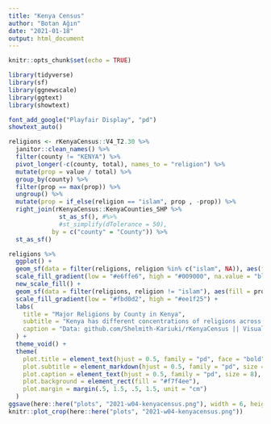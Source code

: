 ```yaml
---
title: "Kenya Census"
author: "Botan Ağın"
date: "2021-01-18"
output: html_document
---
```


```r
knitr::opts_chunk$set(echo = TRUE)
```

```r
library(tidyverse)
library(sf)
library(ggnewscale)
library(ggtext)
library(showtext)
```

```r
font_add_google("Playfair Display", "pd")
showtext_auto()
```

```r
religions <- rKenyaCensus::V4_T2.30 %>% 
  janitor::clean_names() %>% 
  filter(county != "KENYA") %>% 
  pivot_longer(-c(county, total), names_to = "religion") %>% 
  mutate(prop = value / total) %>% 
  group_by(county) %>% 
  filter(prop == max(prop)) %>% 
  ungroup() %>% 
  mutate(prop = if_else(religion == "islam", prop , -prop)) %>% 
  right_join(rKenyaCensus::KenyaCounties_SHP %>% 
              st_as_sf(), #%>% 
              #st_simplify(dTolerance = 50),
            by = c("county" = "County")) %>% 
  st_as_sf()
```

```r
religions %>% 
  ggplot() +
  geom_sf(data = filter(religions, religion %in% c("islam", NA)), aes(fill = prop), color = "white", size = .2, show.legend = FALSE) +
  scale_fill_gradient(low = "#e6ffe6", high = "#009000", na.value = "black") +
  new_scale_fill() +
  geom_sf(data = filter(religions, religion != "islam"), aes(fill = prop), color = "white", size = .2, show.legend = FALSE) +
  scale_fill_gradient(low = "#fbd0d2", high = "#ee1f25") +
  labs(
    title = "Major Religions by County in Kenya",
    subtitle = "Kenya has different concentrations of religions across the country. This shows<br> the dominant religion for each county, with red and green representing<br> <span style='color: #ee1f25'>__Christianity__</span> and <span style='color: #009000'>__Islam__</span> respectively. Darker tones represent<br> greater dominance. No data is available for __Nairobi City__,<br> therefore it is represented in black.",
    caption = "Data: github.com/Shelmith-Kariuki/rKenyaCensus || Visualization: Botan Ağın"
  ) +
  theme_void() +
  theme(
    plot.title = element_text(hjust = 0.5, family = "pd", face = "bold", size = 18),
    plot.subtitle = element_markdown(hjust = 0.5, family = "pd", size = 10),
    plot.caption = element_text(hjust = 0.5, family = "pd", size = 8),
    plot.background = element_rect(fill = "#f7f4ee"),
    plot.margin = margin(.5, 1.5, .5, 1.5, unit = "cm")
  )
ggsave(here::here("plots", "2021-w04-kenyacensus.png"), width = 6, height = 8, dpi = 500)
knitr::plot_crop(here::here("plots", "2021-w04-kenyacensus.png"))
```